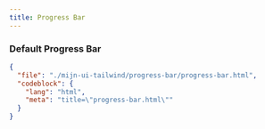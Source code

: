 ```yaml
---
title: Progress Bar
---
```


### Default Progress Bar

<TWComponentPreview src="/progress-bar/progress-bar" />

```json doc-gen:file
{
  "file": "./mijn-ui-tailwind/progress-bar/progress-bar.html",
  "codeblock": {
    "lang": "html",
    "meta": "title=\"progress-bar.html\""
  }
}
```
